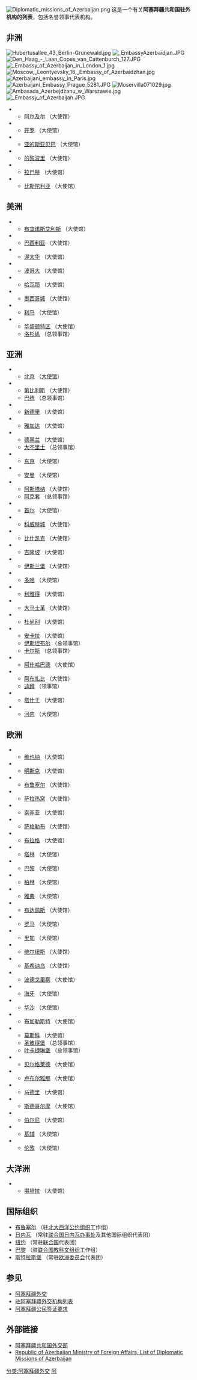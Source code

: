 [[File:Diplomatic_missions_of_Azerbaijan.png|thumb]]
这是一个有关'''阿塞拜疆共和国驻外机构的列表'''，包括名誉领事代表机构。

==非洲==
[[File:Hubertusallee_43_Berlin-Grunewald.jpg|thumb]]
[[File:_EmbassyAzerbaïdjan.JPG|thumb]]
[[File:Den_Haag_-_Laan_Copes_van_Cattenburch_127.JPG|thumb]]
[[File:_Embassy_of_Azerbaijan_in_London_1.jpg|thumb]]
[[Image:Moscow,_Leontyevsky_16,_Embassy_of_Azerbaidzhan.jpg|thumb]]
[[File:Azerbaijani_embassy_in_Paris.jpg|thumb]]
[[Image:Azerbaijani_Embassy_Prague_5281.JPG|thumb]]
[[Image:Moservilla071029.jpg|thumb]]
[[Image:Ambasada_Azerbejdżanu_w_Warszawie.jpg|thumb]]
[[Image:_Embassy_of_Azerbaijan.JPG|thumb]]
*{{Flag|Algeria}}
** [[阿尔及尔|阿尔及尔]] （大使馆）
*{{Flag|Egypt}}
** [[开罗|开罗]] （大使馆）
*{{Flag|Ethiopia}}
** [[亚的斯亚贝巴|亚的斯亚贝巴]] （大使馆）
*{{Flag|Libya}}
** [[的黎波里|的黎波里]] （大使馆）
*{{Flag|Morocco}}
** [[拉巴特|拉巴特]] （大使馆）
*{{Flag|South Africa}}
** [[比勒陀利亚|比勒陀利亚]] （大使馆）

==美洲==
*{{Flag|Argentina}}
** [[布宜诺斯艾利斯|布宜诺斯艾利斯]] （大使馆）
*{{Flag|Brazil}}
** [[巴西利亚|巴西利亚]] （大使馆）
*{{Flag|Canada}}
** [[渥太华|渥太华]] （大使馆）
*{{Flag|Colombia}}
** [[波哥大|波哥大]] （大使馆）
*{{Flag|Cuba}}
** [[哈瓦那|哈瓦那]] （大使馆）
*{{Flag|Mexico}}
** [[墨西哥城|墨西哥城]] （大使馆）
*{{Flag|Peru}}
** [[利马|利马]] （大使馆）
*{{Flag|United States}}
** [[华盛顿特区|华盛顿特区]] （大使馆）
** [[洛杉矶|洛杉矶]] （总领事馆）

==亚洲==
*{{Flag|China}}
** [[北京|北京]] （[[阿塞拜疆驻华大使馆|大使馆]]）
*{{Flag|Georgia}}
** [[第比利斯|第比利斯]] （大使馆）
** [[巴统|巴统]] （总领事馆）
*{{Flag|India}}
** [[新德里|新德里]] （大使馆）
*{{Flag|Indonesia}}
** [[雅加达|雅加达]] （大使馆）
*{{Flag|Iran}}
** [[德黑兰|德黑兰]] （大使馆）
** [[大不里士|大不里士]] （总领事馆）
*{{Flag|Japan}}
** [[东京|东京]] （大使馆）
*{{Flag|Jordan}}
** [[安曼|安曼]] （大使馆）
*{{Flag|Kazakhstan}}
** [[阿斯塔纳|阿斯塔纳]] （大使馆）
** [[阿克套|阿克套]] （总领事馆）
*{{Flag|Republic of Korea}}
** [[首尔|首尔]] （大使馆）
*{{Flag|Kuwait}}
** [[科威特城|科威特城]] （大使馆）
*{{Flag|Kyrgyzstan}}
** [[比什凯克|比什凯克]] （大使馆）
*{{Flag|Malaysia}}
** [[吉隆坡|吉隆坡]] （大使馆）
*{{Flag|Pakistan}}
** [[伊斯兰堡|伊斯兰堡]] （大使馆）
*{{Flag|Qatar}}
** [[多哈|多哈]] （大使馆）
*{{Flag|Saudi Arabia}}
** [[利雅得|利雅得]] （大使馆）
*{{Flag|Syria}}
** [[大马士革|大马士革]] （大使馆）
*{{Flag|Tajikistan}}
** [[杜尚别|杜尚别]] （大使馆）
*{{Flag|Turkey}}
** [[安卡拉|安卡拉]] （大使馆）
** [[伊斯坦布尔|伊斯坦布尔]] （总领事馆）
** [[卡爾斯_(卡爾斯省)|卡尔斯]] （总领事馆）
*{{Flag|Turkmenistan}}
** [[阿什哈巴德|阿什哈巴德]] （大使馆）
*{{Flag|United Arab Emirates}}
** [[阿布扎比|阿布扎比]] （大使馆）
** [[迪拜|迪拜]] （领事馆）
*{{Flag|Uzbekistan}}
** [[塔什干|塔什干]] （大使馆）
*{{Flag|Vietnam}}
** [[河内|河内]] （大使馆）

==欧洲==
*{{Flag|Austria}}
** [[维也纳|维也纳]] （大使馆）
*{{Flag|Belarus}}
** [[明斯克|明斯克]] （大使馆）
*{{Flag|Belgium}}
** [[布鲁塞尔|布鲁塞尔]] （大使馆）
*{{Flag|Bosnia and Herzegovina}}
** [[萨拉热窝|萨拉热窝]] （大使馆）
*{{Flag|Bulgaria}}
** [[索非亚|索非亚]] （大使馆）
*{{Flag|Croatia}}
** [[萨格勒布|萨格勒布]] （大使馆）
*{{Flag|Czech Republic}}
** [[布拉格|布拉格]] （大使馆）
*{{Flag|Estonia}}
** [[塔林|塔林]] （大使馆）
*{{Flag|France}}
** [[巴黎|巴黎]] （大使馆）
*{{Flag|Germany}}
** [[柏林|柏林]] （大使馆）
*{{Flag|Greece}}
** [[雅典|雅典]] （大使馆）
*{{Flag|Hungary}}
** [[布达佩斯|布达佩斯]] （大使馆）
*{{Flag|Italy}}
** [[罗马|罗马]] （大使馆）
*{{Flag|Latvia}}
** [[里加|里加]] （大使馆）
*{{Flag|Lithuania}}
** [[维尔纽斯|维尔纽斯]] （大使馆）
*{{Flag|Moldova}}
** [[基希讷乌|基希讷乌]] （大使馆）
*{{Flag|Montenegro}}
** [[波德戈里察|波德戈里察]] （大使馆）
*{{Flag|Netherlands}}
** [[海牙|海牙]] （大使馆）
*{{Flag|Poland}}
** [[华沙|华沙]] （大使馆）
*{{Flag|Romania}}
** [[布加勒斯特|布加勒斯特]] （大使馆）
*{{Flag|Russia}}
** [[莫斯科|莫斯科]] （大使馆）
** [[圣彼得堡|圣彼得堡]] （总领事馆）
** [[叶卡捷琳堡|叶卡捷琳堡]] （总领事馆）
*{{Flag|Serbia}}
** [[贝尔格莱德|贝尔格莱德]] （大使馆）
*{{Flag|Slovenia}}
** [[卢布尔雅那|卢布尔雅那]] （大使馆）
*{{Flag|Spain}}
** [[马德里|马德里]] （大使馆）
*{{Flag|Sweden}}
** [[斯德哥尔摩|斯德哥尔摩]] （大使馆）
*{{Flag|Switzerland}}
** [[伯尔尼|伯尔尼]] （大使馆）
*{{Flag|Ukraine}}
** [[基辅|基辅]] （大使馆）
*{{Flag|United Kingdom}}
** [[伦敦|伦敦]] （大使馆）

==大洋洲==
*{{Flag|Australia}}
** [[堪培拉|堪培拉]] （大使馆）

==国际组织==
* [[布鲁塞尔|布鲁塞尔]] （驻[[北大西洋公约组织|北大西洋公约组织]]工作组）
* [[日内瓦|日内瓦]] （常驻[[联合国日内瓦办事处|联合国日内瓦办事处]]及其他国际组织代表团）
* [[纽约市|纽约]] （常驻[[联合国|联合国]]代表团）
* [[巴黎|巴黎]] （驻[[联合国教科文组织|联合国教科文组织]]工作组）
* [[斯特拉斯堡|斯特拉斯堡]] （常驻[[欧洲委员会|欧洲委员会]]代表团）

==参见==
* [[阿塞拜疆外交|阿塞拜疆外交]]
* [[驻阿塞拜疆外交机构列表|驻阿塞拜疆外交机构列表]]
* [[阿塞拜疆公民签证要求|阿塞拜疆公民签证要求]]

==外部链接==
{{Reflist}}
*[http://www.mfa.gov.az/?language=en 阿塞拜疆共和国外交部] {{Wayback|url=http://www.mfa.gov.az/?language=en |date=20191107192728 }} {{en icon}} 
*[https://web.archive.org/web/20131004212856/http://www.mfa.gov.az/files/file/dip_missions%20abroad%2015_05_2013.pdf Republic of Azerbaijan Ministry of Foreign Affairs, List of Diplomatic Missions of Azerbaijan] {{en icon}} 
{{阿塞拜疆驻外机构}}
{{阿塞拜疆外交}}
{{Asia topic|駐外機構列表}}
{{Europe topic|駐外機構列表}}

{{DEFAULTSORT:List Of Diplomatic Missions Of Azerbaijan}}
[[分类:阿塞拜疆外交|分类:阿塞拜疆外交]]
[[分类:各国驻外机构列表|阿]]